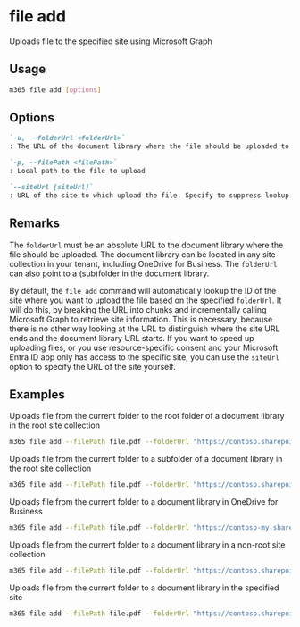 
# file add

Uploads file to the specified site using Microsoft Graph

## Usage

```sh
m365 file add [options]
```

## Options

```md definition-list
`-u, --folderUrl <folderUrl>`
: The URL of the document library where the file should be uploaded to

`-p, --filePath <filePath>`
: Local path to the file to upload

`--siteUrl [siteUrl]`
: URL of the site to which upload the file. Specify to suppress lookup.
```

<Global />

## Remarks

The `folderUrl` must be an absolute URL to the document library where the file should be uploaded. The document library can be located in any site collection in your tenant, including OneDrive for Business. The `folderUrl` can also point to a (sub)folder in the document library.

By default, the `file add` command will automatically lookup the ID of the site where you want to upload the file based on the specified `folderUrl`. It will do this, by breaking the URL into chunks and incrementally calling Microsoft Graph to retrieve site information. This is necessary, because there is no other way looking at the URL to distinguish where the site URL ends and the document library URL starts. If you want to speed up uploading files, or you use resource-specific consent and your Microsoft Entra ID app only has access to the specific site, you can use the `siteUrl` option to specify the URL of the site yourself.

## Examples

Uploads file from the current folder to the root folder of a document library in the root site collection

```sh
m365 file add --filePath file.pdf --folderUrl "https://contoso.sharepoint.com/Shared Documents"
```

Uploads file from the current folder to a subfolder of a document library in the root site collection

```sh
m365 file add --filePath file.pdf --folderUrl "https://contoso.sharepoint.com/Shared Documents/Folder"
```

Uploads file from the current folder to a document library in OneDrive for Business

```sh
m365 file add --filePath file.pdf --folderUrl "https://contoso-my.sharepoint.com/personal/steve_contoso_com/Documents"
```

Uploads file from the current folder to a document library in a non-root site collection

```sh
m365 file add --filePath file.pdf --folderUrl "https://contoso.sharepoint.com/sites/Contoso/Shared Documents"
```

Uploads file from the current folder to a document library in the specified site

```sh
m365 file add --filePath file.pdf --folderUrl "https://contoso.sharepoint.com/sites/Contoso/Shared Documents" --siteUrl "https://contoso.sharepoint.com/sites/Contoso"
```
